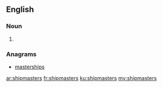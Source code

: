 ==English==

===Noun===
{{head|en|plural}}

# {{plural of|shipmaster|lang=en}}

===Anagrams===
* [[masterships#English|masterships]]

[[ar:shipmasters]]
[[fr:shipmasters]]
[[ku:shipmasters]]
[[my:shipmasters]]